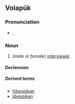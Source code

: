 ==Volapük==

===Pronunciation===
* {{IPA|[bespiˈkan]|lang=vo}}, {{X-SAMPA|[bespi"kan]}}

===Noun===
{{vo-noun}}

# (''male or female'') [[interviewer]]

====Declension====
{{vo-decl-noun}}

=====Derived terms=====
* [[hibespikan]]
* [[jibespikan]]